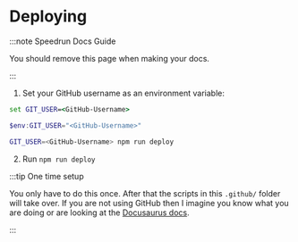 

# Deploying

:::note Speedrun Docs Guide

You should remove this page when making your docs.

:::

1. Set your GitHub username as an environment variable:

<Tabs>
<TabItem value="cmd" label="CMD/Windows Terminal">

```cmd
set GIT_USER=<GitHub-Username>
```

</TabItem>

<TabItem value="ps" label="Powershell">

```powershell
$env:GIT_USER="<GitHub-Username>"
```

</TabItem>
<TabItem value="bash" label="Bash">

```bash
GIT_USER=<GitHub-Username> npm run deploy
```

</TabItem>
</Tabs>

2. Run `npm run deploy`

:::tip One time setup

You only have to do this once. After that the scripts in this `.github/` folder will take over. If you are not using GitHub then I imagine you know what you are doing or are looking at the [Docusaurus docs](https://docusaurus.io/docs/deployment).

:::
